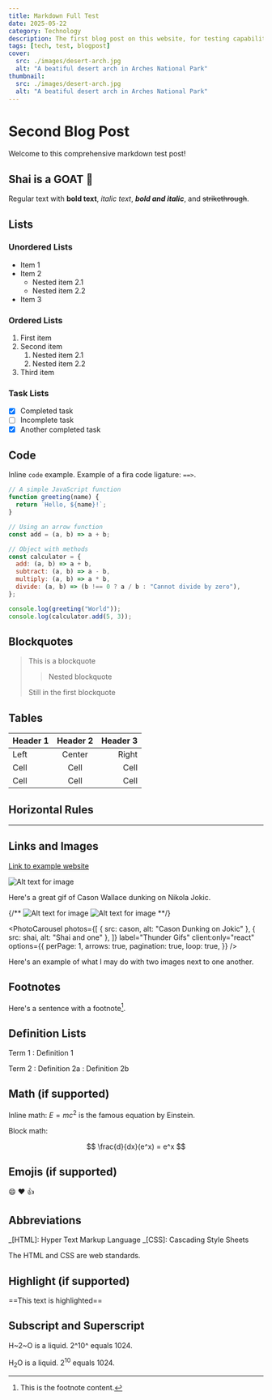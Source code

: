```yaml
---
title: Markdown Full Test
date: 2025-05-22
category: Technology
description: The first blog post on this website, for testing capabilities.
tags: [tech, test, blogpost]
cover:
  src: ./images/desert-arch.jpg
  alt: "A beatiful desert arch in Arches National Park"
thumbnail:
  src: ./images/desert-arch.jpg
  alt: "A beatiful desert arch in Arches National Park"
---
```



# Second Blog Post

Welcome to this comprehensive markdown test post!

## Shai is a GOAT :goat:

Regular text with **bold text**, _italic text_, **_bold and italic_**, and ~~strikethrough~~.

## Lists

### Unordered Lists

- Item 1
- Item 2
  - Nested item 2.1
  - Nested item 2.2
- Item 3

### Ordered Lists

1. First item
2. Second item
   1. Nested item 2.1
   2. Nested item 2.2
3. Third item

### Task Lists

- [x] Completed task
- [ ] Incomplete task
- [x] Another completed task

## Code

Inline `code` example. Example of a fira code ligature: `==>`.

```javascript
// A simple JavaScript function
function greeting(name) {
  return `Hello, ${name}!`;
}

// Using an arrow function
const add = (a, b) => a + b;

// Object with methods
const calculator = {
  add: (a, b) => a + b,
  subtract: (a, b) => a - b,
  multiply: (a, b) => a * b,
  divide: (a, b) => (b !== 0 ? a / b : "Cannot divide by zero"),
};

console.log(greeting("World"));
console.log(calculator.add(5, 3));
```

## Blockquotes

> This is a blockquote
>
> > Nested blockquote
>
> Still in the first blockquote

## Tables

| Header 1 | Header 2 | Header 3 |
| -------- | :------: | -------: |
| Left     |  Center  |    Right |
| Cell     |   Cell   |     Cell |
| Cell     |   Cell   |     Cell |

## Horizontal Rules

---

## Links and Images

[Link to example website](https://homepage.hedgehog-njw.org)

![Alt text for image](./images/output-cason.gif "Cason Dunking")

Here's a great gif of Cason Wallace dunking on Nikola Jokic.

{/** ![Alt text for image](./images/output-cason.gif "Cason Dunking")
![Alt text for image](./images/output-shai.gif "Shai and-one") **/}


<PhotoCarousel
  photos={[
    { src: cason, alt: "Cason Dunking on Jokic" },
    { src: shai, alt: "Shai and one" },
  ]}
  label="Thunder Gifs"
  client:only="react"
  options={{
    perPage: 1,
    arrows: true,
    pagination: true,
    loop: true,
  }}
/>

Here's an example of what I may do with two images next to one another.

## Footnotes

Here's a sentence with a footnote[^1].

[^1]: This is the footnote content.

## Definition Lists

Term 1
: Definition 1

Term 2
: Definition 2a
: Definition 2b

## Math (if supported)

Inline math: $E=mc^2$ is the famous equation by Einstein.

Block math:

$$
\frac{d}{dx}(e^x) = e^x
$$

## Emojis (if supported)

:smile: :heart: :thumbsup:

## Abbreviations

_[HTML]: Hyper Text Markup Language
_[CSS]: Cascading Style Sheets

The HTML and CSS are web standards.

## Highlight (if supported)

==This text is highlighted==

## Subscript and Superscript

H~2~O is a liquid. 2^10^ equals 1024.

H<sub>2</sub>O is a liquid. 2<sup>10</sup> equals 1024.
